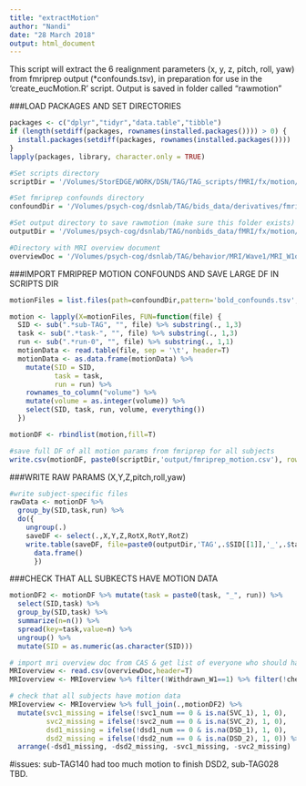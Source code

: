 ```yaml
---
title: "extractMotion"
author: "Nandi"
date: "28 March 2018"
output: html_document
---
```


This script will extract the 6 realignment parameters (x, y, z, pitch, roll, yaw) from fmriprep output (*confounds.tsv), in preparation for use in the 'create_eucMotion.R' script.
Output is saved in folder called "rawmotion"

###LOAD PACKAGES AND SET DIRECTORIES
```r
packages <- c("dplyr","tidyr","data.table","tibble")
if (length(setdiff(packages, rownames(installed.packages()))) > 0) {
  install.packages(setdiff(packages, rownames(installed.packages())))  
}
lapply(packages, library, character.only = TRUE)

#Set scripts directory
scriptDir = '/Volumes/StorEDGE/WORK/DSN/TAG/TAG_scripts/fMRI/fx/motion/'

#Set fmriprep confounds directory
confoundDir = '/Volumes/psych-cog/dsnlab/TAG/bids_data/derivatives/fmriprep/'

#Set output directory to save rawmotion (make sure this folder exists)
outputDir = '/Volumes/psych-cog/dsnlab/TAG/nonbids_data/fMRI/fx/motion/wave1/rawmotion/'

#Directory with MRI overview document
overviewDoc = '/Volumes/psych-cog/dsnlab/TAG/behavior/MRI/Wave1/MRI_W1overview.csv'
```

###IMPORT FMRIPREP MOTION CONFOUNDS AND SAVE LARGE DF IN SCRIPTS DIR 
```r
motionFiles = list.files(path=confoundDir,pattern='bold_confounds.tsv', recursive = TRUE, full.names=T)

motion <- lapply(X=motionFiles, FUN=function(file) {
  SID <- sub(".*sub-TAG", "", file) %>% substring(., 1,3)
  task <- sub(".*task-", "", file) %>% substring(., 1,3)
  run <- sub(".*run-0", "", file) %>% substring(., 1,1)  
  motionData <- read.table(file, sep = '\t', header=T)
  motionData <- as.data.frame(motionData) %>% 
    mutate(SID = SID,
           task = task,
           run = run) %>%
    rownames_to_column("volume") %>%
    mutate(volume = as.integer(volume)) %>%
    select(SID, task, run, volume, everything())
  })

motionDF <- rbindlist(motion,fill=T)

#save full DF of all motion params from fmriprep for all subjects
write.csv(motionDF, paste0(scriptDir,'output/fmriprep_motion.csv'), row.names = FALSE)
```

###WRITE RAW PARAMS (X,Y,Z,pitch,roll,yaw)
```r
#write subject-specific files
rawData <- motionDF %>% 
  group_by(SID,task,run) %>% 
  do({
    ungroup(.) 
    saveDF <- select(.,X,Y,Z,RotX,RotY,RotZ)
    write.table(saveDF, file=paste0(outputDir,'TAG',.$SID[[1]],'_',.$task[[1]],.$run[[1]],'.txt'), sep='\t', row.name=F, quote=F, col.names=F)
      data.frame()
      })
```  

###CHECK THAT ALL SUBKECTS HAVE MOTION DATA 
```r
motionDF2 <- motionDF %>% mutate(task = paste0(task, "_", run)) %>%
  select(SID,task) %>%
  group_by(SID,task) %>%
  summarize(n=n()) %>%
  spread(key=task,value=n) %>%
  ungroup() %>%
  mutate(SID = as.numeric(as.character(SID)))

# import mri overview doc from CAS & get list of everyone who should have fmri data according to masterfile
MRIoverview <- read.csv(overviewDoc,header=T)
MRIoverview <- MRIoverview %>% filter(!Withdrawn_W1==1) %>% filter(!check_mri_completed.2.partial.1.full.0.none.==0) %>% select(SID,svc1_num,svc2_num,dsd1_num,dsd2_num)

# check that all subjects have motion data
MRIoverview <- MRIoverview %>% full_join(.,motionDF2) %>% 
  mutate(svc1_missing = ifelse(!svc1_num == 0 & is.na(SVC_1), 1, 0),
         svc2_missing = ifelse(!svc2_num == 0 & is.na(SVC_2), 1, 0),
         dsd1_missing = ifelse(!dsd1_num == 0 & is.na(DSD_1), 1, 0),
         dsd2_missing = ifelse(!dsd2_num == 0 & is.na(DSD_2), 1, 0)) %>%
  arrange(-dsd1_missing, -dsd2_missing, -svc1_missing, -svc2_missing)
```

#issues: sub-TAG140 had too much motion to finish DSD2, sub-TAG028 TBD.

